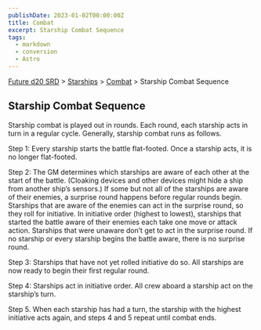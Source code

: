 ```yaml
---
publishDate: 2023-01-02T00:00:00Z
title: Combat
excerpt: Starship Combat Sequence
tags:
  - markdown
  - conversion
  - Astro
---
```






[Future d20 SRD](/#futureD20) > [Starships](future-d20-srd-starships-index) > [Combat](future-d20-srd-starships-combat-index) > Starship Combat Sequence




## Starship Combat Sequence


Starship combat is played out in rounds. Each round, each starship acts in turn in a regular cycle. Generally, starship combat runs as follows.


Step 1: Every starship starts the battle flat-footed. Once a starship acts, it is no longer flat-footed.


Step 2: The GM determines which starships are aware of each other at the start of the battle. (Cloaking devices and other devices might hide a ship from another ship’s sensors.) If some but not all of the starships are aware of their enemies, a surprise round happens before regular rounds begin. Starships that are aware of the enemies can act in the surprise round, so they roll for initiative. In initiative order (highest to lowest), starships that started the battle aware of their enemies each take one move or attack action. Starships that were unaware don’t get to act in the surprise round. If no starship or every starship begins the battle aware, there is no surprise round.


Step 3: Starships that have not yet rolled initiative do so. All starships are now ready to begin their first regular round.


Step 4: Starships act in initiative order. All crew aboard a starship act on the starship’s turn.


Step 5. When each starship has had a turn, the starship with the highest initiative acts again, and steps 4 and 5 repeat until combat ends.



